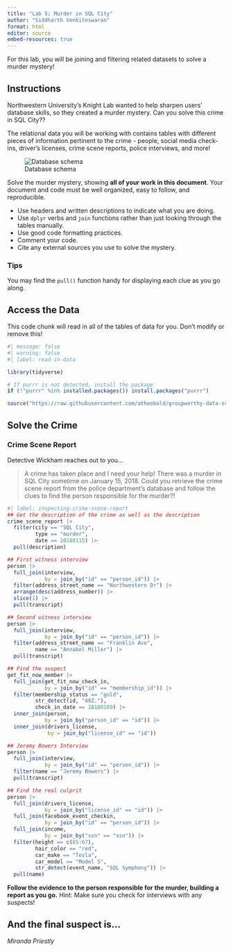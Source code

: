 ```yaml
---
title: "Lab 5: Murder in SQL City"
author: "Siddharth Venkiteswaran"
format: html
editor: source
embed-resources: true
---
```


For this lab, you will be joining and filtering related datasets to solve a murder mystery!

## Instructions

Northwestern University's Knight Lab wanted to help sharpen users' database skills, so they created a murder mystery. Can you solve this crime in SQL City??

The relational data you will be working with contains tables with different pieces of information pertinent to the crime - people, social media check-ins, driver's licenses, crime scene reports, police interviews, and more!

![Database schema](https://mystery.knightlab.com/schema.png)

Solve the murder mystery, showing **all of your work in this document**. Your document and code must be well organized, easy to follow, and reproducible.

+ Use headers and written descriptions to indicate what you are doing.
+ Use `dplyr` verbs and `join` functions rather than just looking through the tables manually.
+ Use good code formatting practices.
+ Comment your code.
+ Cite any external sources you use to solve the mystery.

### Tips 

You may find the `pull()` function handy for displaying each clue as you go along.


## Access the Data

This code chunk will read in all of the tables of data for you. Don't modify or remove this!

```r
#| message: false
#| warning: false
#| label: read-in-data

library(tidyverse)

# If purrr is not detected, install the package
if (!"purrr" %in% installed.packages()) install.packages("purrr")

source("https://raw.githubusercontent.com/atheobold/groupworthy-data-science/main/labs/instructions/lab-5-setup.R")
```

## Solve the Crime

### Crime Scene Report

Detective Wickham reaches out to you...

> A crime has taken place and I need your help! There was a murder in SQL City sometime on January 15, 2018. Could you retrieve the crime scene report from the police department’s database and follow the clues to find the person responsible for the murder?!

```r
#| label: inspecting-crime-scene-report
## Get the description of the crime as well as the description
crime_scene_report |>
  filter(city == "SQL City",
         type == "murder",
         date == 20180115) |>
  pull(description)

## First witness interview
person |>
  full_join(interview,
            by = join_by("id" == "person_id")) |>
  filter(address_street_name == "Northwestern Dr") |>
  arrange(desc(address_number)) |>
  slice(1) |>
  pull(transcript)

## Second witness interview
person |>
  full_join(interview,
            by = join_by("id" == "person_id")) |>
  filter(address_street_name == "Franklin Ave",
         name == "Annabel Miller") |>
  pull(transcript)

## Find the suspect
get_fit_now_member |>
  full_join(get_fit_now_check_in,
            by = join_by("id" == "membership_id")) |>
  filter(membership_status == "gold",
         str_detect(id, "48Z."),
         check_in_date == 20180109) |>
  inner_join(person,
            by = join_by("person_id" == "id")) |>
  inner_join(drivers_license,
             by = join_by("license_id" == "id"))

## Jeremy Bowers Interview
person |> 
  full_join(interview,
            by = join_by("id" == "person_id")) |>
  filter(name == "Jeremy Bowers") |>
  pull(transcript)

## Find the real culprit
person |>
  full_join(drivers_license,
            by = join_by("license_id" == "id")) |>
  full_join(facebook_event_checkin,
            by = join_by("id" == "person_id")) |>
  full_join(income,
            by = join_by("ssn" == "ssn")) |>
  filter(height == c(65:67),
         hair_color == "red",
         car_make == "Tesla",
         car_model == "Model S",
         str_detect(event_name, "SQL Symphony")) |>
  pull(name)
```



**Follow the evidence to the person responsible for the murder, building a report as you go.**
Hint: Make sure you check for interviews with any suspects!


## And the final suspect is...

*Miranda Priestly*
